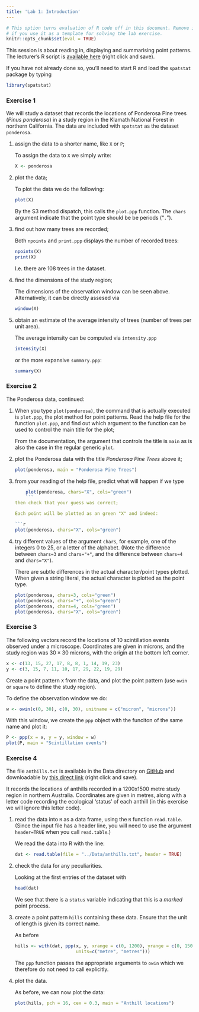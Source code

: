 ```yaml
---
title: 'Lab 1: Introduction'
---
```


```r
# This option turns evaluation of R code off in this document. Remove it
# if you use it as a template for solving the lab exercise.
knitr::opts_chunk$set(eval = TRUE)
```

This session is about reading in, displaying and summarising point patterns.  
The lecturer's R script is [available here](https://raw.githubusercontent.com/spatstat/Melb2018/master/Scripts/script01.R) (right click and save).

If you have not already done so, you’ll need to start R and load the `spatstat`
package by typing
```r
library(spatstat)
```

### Exercise 1
We will study a dataset that records the locations of Ponderosa Pine
trees (*Pinus ponderosa*) in a study region in the
Klamath National Forest in northern California. The data are
included with `spatstat` as the dataset `ponderosa`.

1.  assign the data to a shorter name, like `X` or `P`;

    To assign the data to `X` we simply write:
    
    ```r
    X <- ponderosa
    ```

2.  plot the data;

    To plot the data we do the following:
    
    ```r
    plot(X)
    ```

    By the S3 method dispatch, this calls the `plot.ppp` function.
    The `chars` argument indicate that the point type should be be periods ("`.`").

3.  find out how many trees are recorded;

    Both `npoints` and `print.ppp` displays the number of recorded trees:

    ```r
    npoints(X)
    print(X)
    ```
    
    I.e. there are 108 trees in the dataset.

4.  find the dimensions of the study region;

    The dimensions of the observation window can be seen above. Alternatively, it
    can be directly assesed via

    ```r
    window(X)
    ```

5.  obtain an estimate of the average intensity of trees (number of
    trees per unit area).

    The average intensity can be computed via `intensity.ppp`
    
    ```r
    intensity(X)
    ```

    or the more expansive `summary.ppp`:
    
    ```r
    summary(X)
    ```

### Exercise 2

The Ponderosa data, continued:

1.  When you type `plot(ponderosa)`, the command that is
    actually executed is `plot.ppp`, the plot method for
    point patterns. Read the help file for the function
    `plot.ppp`, and find out which argument to the
    function can be used to control the main title for the plot;

    From the documentation, the argument that controls the title is `main` as is 
    also the case in the regular generic `plot`.

2.  plot the Ponderosa data with the title *Ponderosa Pine
    Trees* above it;
  
    ```r
    plot(ponderosa, main = "Ponderosa Pine Trees")
    ```

3.  from your reading of the help file, predict what will happen if
    we type
    ```r
    plot(ponderosa, chars="X", cols="green")
    ```
    then check that your guess was correct;
    
    Each point will be plotted as an green "X" and indeed:
    
    ```r
    plot(ponderosa, chars="X", cols="green")
    ```

4.  try different values of the argument `chars`, for
    example, one of the integers 0 to 25, or a letter of the
    alphabet. (Note the difference between `chars=3` and
    `chars="+"`, and the difference between `chars=4` and
    `chars="X"`).

    There are subtle differences in the actual character/point types plotted.
    When given a string literal, the actual character is plotted as the point type.

    ```r
    plot(ponderosa, chars=3, cols="green")
    plot(ponderosa, chars="+", cols="green")
    plot(ponderosa, chars=4, cols="green")
    plot(ponderosa, chars="X", cols="green")
    ```


### Exercise 3

The following vectors record the locations of 10 scintillation events
observed under a microscope. Coordinates are given in microns, and
the study region was $30 \times 30$ microns, with the origin at the
bottom left corner.
```r
x <- c(13, 15, 27, 17, 8, 8, 1, 14, 19, 23)
y <- c(3, 15, 7, 11, 10, 17, 29, 22, 19, 29)
```
Create a point pattern `X` from the data,
and plot the point pattern (use `owin` or `square` to define the study region).

To define the observation window we do:

```r
w <- owin(c(0, 30), c(0, 30), unitname = c("micron", "microns"))
```

With this window, we create the `ppp` object with the funciton of the same name and plot it:

```r
P <- ppp(x = x, y = y, window = w)
plot(P, main = "Scintillation events")
```

### Exercise 4

The file `anthills.txt` is available in the Data directory on 
[GitHub](https://github.com/spatstat/Melb2018) and downloadable by 
[this direct link](https://raw.githubusercontent.com/spatstat/Melb2018/master/Data/anthills.txt) (right click and save).

It records the locations of anthills recorded in a
1200x1500 metre study region in northern Australia.
Coordinates are given in metres, along with a letter code recording
the ecological ‘status’ of each anthill (in this exercise we will ignore this letter code).

1.  read the data into `R` as a data frame, using the `R` function
    `read.table`. (Since the input file has a header line, you
    will need to use the argument `header=TRUE` when you call
    `read.table`.)

    We read the data into R with the line:
    
    ```r
    dat <- read.table(file = "../Data/anthills.txt", header = TRUE)
    ```

2.  check the data for any peculiarities.

    Looking at the first entries of the dataset with
    
    ```r
    head(dat)
    ```

    We see that there is a `status` variable indicating that this is a *marked*
    point process.

3.  create a point pattern `hills` containing these data.
    Ensure that the unit of length is given its correct name.

    As before
    ```r
    hills <- with(dat, ppp(x, y, xrange = c(0, 1200), yrange = c(0, 1500), 
                           units=c("metre", "metres")))
    ```
    
    The `ppp` function passes the appropriate arguments to `owin` which we
    therefore do not need to call explicitly.

4.  plot the data.

    As before, we can now plot the data:
    
    ```r
    plot(hills, pch = 16, cex = 0.3, main = "Anthill locations")
    ````
